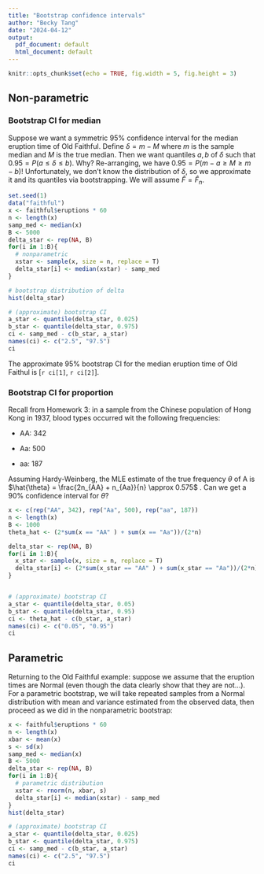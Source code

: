 ```yaml
---
title: "Bootstrap confidence intervals"
author: "Becky Tang"
date: "2024-04-12"
output:
  pdf_document: default
  html_document: default
---
```


```r
knitr::opts_chunk$set(echo = TRUE, fig.width = 5, fig.height = 3)
```

## Non-parametric

### Bootstrap CI for median

Suppose we want a symmetric 95% confidence interval for the median eruption time of Old Faithful. Define $\delta = m - M$ where $m$ is the sample median and $M$ is the true median. Then we want quantiles $a, b$ of $\delta$ such that $0.95 = P(a \leq \delta \leq b)$. Why? Re-arranging, we have $0.95 = P(m -a \geq M \geq m - b)$! Unfortunately, we don't know the distribution of $\delta$, so we approximate it and its quantiles via bootstrapping. We will assume $\hat{F} = \hat{F}_{n}$.

```r
set.seed(1)
data("faithful")
x <- faithful$eruptions * 60
n <- length(x)
samp_med <- median(x)
B <- 5000
delta_star <- rep(NA, B)
for(i in 1:B){
  # nonparametric
  xstar <- sample(x, size = n, replace = T)
  delta_star[i] <- median(xstar) - samp_med
}

# bootstrap distribution of delta
hist(delta_star)

# (approximate) bootstrap CI
a_star <- quantile(delta_star, 0.025)
b_star <- quantile(delta_star, 0.975)
ci <- samp_med - c(b_star, a_star)
names(ci) <- c("2.5", "97.5")
ci
```

The approximate 95% bootstrap CI for the median eruption time of Old Faithul is [`r ci[1]`, `r ci[2]`].

### Bootstrap CI for proportion

Recall from Homework 3: in a sample from the Chinese population of Hong Kong in 1937, blood types occurred wit the following frequencies:

-   AA: 342

-   Aa: 500

-   aa: 187

Assuming Hardy-Weinberg, the MLE estimate of the true frequency $\theta$ of A is $\hat{\theta} = \frac{2n_{AA} + n_{Aa}}{n} \approx 0.575$ . Can we get a 90% confidence interval for $\theta$?

```r
x <- c(rep("AA", 342), rep("Aa", 500), rep("aa", 187))
n <- length(x)
B <- 1000
theta_hat <- (2*sum(x == "AA" ) + sum(x == "Aa"))/(2*n)

delta_star <- rep(NA, B)
for(i in 1:B){
  x_star <- sample(x, size = n, replace = T)
  delta_star[i] <- (2*sum(x_star == "AA" ) + sum(x_star == "Aa"))/(2*n) - theta_hat
}


# (approximate) bootstrap CI
a_star <- quantile(delta_star, 0.05)
b_star <- quantile(delta_star, 0.95)
ci <- theta_hat - c(b_star, a_star)
names(ci) <- c("0.05", "0.95")
ci
```

## Parametric

Returning to the Old Faithful example: suppose we assume that the eruption times are Normal (even though the data clearly show that they are not...). For a parametric bootstrap, we will take repeated samples from a Normal distribution with mean and variance estimated from the observed data, then proceed as we did in the nonparametric bootstrap:

```r
x <- faithful$eruptions * 60
n <- length(x)
xbar <- mean(x)
s <- sd(x)
samp_med <- median(x)
B <- 5000
delta_star <- rep(NA, B)
for(i in 1:B){
  # parametric distribution
  xstar <- rnorm(n, xbar, s)
  delta_star[i] <- median(xstar) - samp_med
}
hist(delta_star)

# (approximate) bootstrap CI
a_star <- quantile(delta_star, 0.025)
b_star <- quantile(delta_star, 0.975)
ci <- samp_med - c(b_star, a_star)
names(ci) <- c("2.5", "97.5")
ci
```
